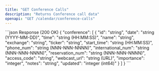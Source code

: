 ```yaml
---
title: "GET Conference Calls"
description: "Returns Conference call data"
openapi: "GET /calendar/conference-calls"
---
```


<ResponseExample>
```json Response (200 OK)
{
  "conference": [
    {
      "id": "string",
      "date": "string (YYYY-MM-DD)",
      "time": "string (HH:MM:SS)",
      "name": "string",
      "exchange": "string",
      "ticker": "string",
      "start_time": "string (HH:MM:SS)",
      "phone_num": "string (NNN-NNN-NNNN)",
      "international_num": "string (NNN-NNN-NNNN)",
      "reservation_num": "string (NNN-NNN-NNNN)",
      "access_code": "string",
      "webcast_url": "string (URL)",
      "importance": "integer",
      "notes": "string",
      "updated": "integer (int64)"
    }
  ]
}
```
</ResponseExample>